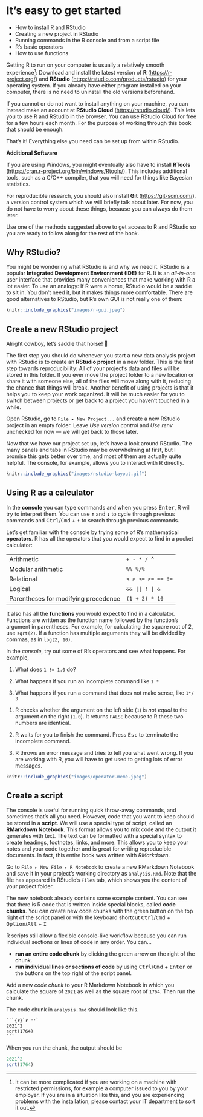 # It's easy to get started

::: {.goals}
-   How to install R and RStudio
-   Creating a new project in RStudio
-   Running commands in the R console and from a script file
-   R's basic operators
-   How to use functions
:::

Getting R to run on your computer is usually a relatively smooth
experience[^easy-start-1]: Download and install the latest version of **R**
([https://r-project.org/](https://www.r-project.org/)) and **RStudio**
([https://rstudio.com/products/rstudio](https://www.rstudio.com/products/rstudio/)) for
your operating system. If you already have either program installed on your computer,
there is no need to uninstall the old versions beforehand.

[^easy-start-1]: It can be more complicated if you are working on a machine with restricted
    permissions, for example a computer issued to you by your employer. If you are in a
    situation like this, and you are experiencing problems with the installation, please
    contact your IT department to sort it out.

If you cannot or do not want to install anything on your machine, you can instead make an
account at **RStudio Cloud** (<https://rstudio.cloud/>). This lets you to use R and
RStudio in the browser. You can use RStudio Cloud for free for a few hours each month. For
the purpose of working through this book that should be enough.

That's it! Everything else you need can be set up from within RStudio.

::: {.more}
**Additional Software**

If you are using Windows, you might eventually also have to install **RTools**
(<https://cran.r-project.org/bin/windows/Rtools/>). This includes additional tools, such
as a C/C++ compiler, that you will need for things like Bayesian statistics.

For reproducible research, you should also install **Git** (<https://git-scm.com/>), a
version control system which we will briefly talk about later. For now, you do not have to
worry about these things, because you can always do them later.
:::

::: {.exercise .required}
Use one of the methods suggested above to get access to R and RStudio so you are ready to
follow along for the rest of the book.
:::

## Why RStudio?

You might be wondering what RStudio is and why we need it. RStudio is a popular
**Integrated Development Environment (IDE)** for R. It is an *all-in-one* user interface
that provides many conveniences that make working with R a lot easier. To use an analogy:
If R were a horse, RStudio would be a saddle to sit in. You don't need it, but it makes
things more comfortable. There are good alternatives to RStudio, but R's own GUI is not
really one of them:

```r
knitr::include_graphics("images/r-gui.jpeg")
```

## Create a new RStudio project

Alright cowboy, let's saddle that horse! 🤠

The first step you should do whenever you start a
new data analysis project with RStudio is to create an **RStudio project** in a new folder. 
This is the first step towards reproducibility: All of your project's data and files will 
be stored in this folder. If you ever move the project folder to a new location or share 
it with someone else, all of the files will move along with it, reducing the chance that 
things will break. Another benefit of using projects is that it helps you to keep your work 
organized. It will be much easier for you to switch between projects or get back to a project 
you haven't touched in a while.

::: {.exercise}
Open RStudio, go to `File ▸ New Project...` and create a new RStudio project in an empty
folder. Leave *Use version control* and *Use renv* unchecked for now --- we will get back
to those later.
:::

Now that we have our project set up, let's have a look around RStudio. The many panels and
tabs in RStudio may be overwhelming at first, but I promise this gets better over time,
and most of them are actually quite helpful. The console, for example, allows you to
interact with R directly.

```r
knitr::include_graphics("images/rstudio-layout.gif")
```

## Using R as a calculator

In the **console** you can type commands and when you press <kbd>Enter</kbd>, R will try
to interpret them. You can use <kbd>↑</kbd> and <kbd>↓</kbd> to cycle through previous
commands and <kbd>Ctrl</kbd>/<kbd>Cmd</kbd> + <kbd>↑</kbd> to search through previous
commands.

Let's get familiar with the console by trying some of R's mathematical **operators**. R
has all the operators that you would expect to find in a pocket calculator:

|                                      |                   |
|--------------------------------------|-------------------|
| Arithmetic                           | `+ - * / ^`       |
| Modular arithmetic                   | `%% %/%`          |
| Relational                           | `< > <= >= == !=` |
| Logical                              | `&& || ! | &`     |
| Parentheses for modifying precedence | `(1 + 2) * 10`    |

It also has all the **functions** you would expect to find in a calculator. Functions are
written as the function name followed by the function's argument in parentheses. For
example, for calculating the square root of 2, use `sqrt(2)`. If a function has multiple
arguments they will be divided by commas, as in `log(2, 10)`. 

::: {.exercise}
In the *console*, try out some of R's operators and see what happens. For example,

1.  What does `1 != 1.0` do?

2.  What happens if you run an incomplete command like `1 *`

3.  What happens if you run a command that does not make sense, like `1*/ 3`

::: {.answer}
1.  R checks whether the argument on the left side (`1`) is *not equal* to the argument on
    the right (`1.0`). It returns `FALSE` because to R these two numbers are identical.

2.  R waits for you to finish the command. Press <kbd>Esc</kbd> to terminate the
    incomplete command.

3.  R throws an error message and tries to tell you what went wrong. If you are working
    with R, you will have to get used to getting lots of error messages.
:::
:::

```r
knitr::include_graphics("images/operator-meme.jpeg")
```

## Create a script

The console is useful for running quick throw-away commands, and sometimes that's all you
need. However, code that you want to keep should be stored in a **script**. We will use a
special type of script, called an **RMarkdown Notebook**. This format allows you to mix
code and the output it generates with text. The text can be formatted with a special
syntax to create headings, footnotes, links, and more. This allows you to keep your notes
and your code together and is great for writing reproducible documents. In fact, this
entire book was written with *RMarkdown*.

::: {.exercise}
Go to `File ▸ New File ▸ R Notebook` to create a new RMarkdown Notebook and save it in
your project's working directory as `analysis.Rmd`. Note that the file has appeared in
RStudio's `Files` tab, which shows you the content of your project folder.
:::

The new notebook already contains some example content. You can see that there is R code
that is written inside special blocks, called **code chunks**. You can create new code
chunks with the green button on the top right of the script panel or with the keyboard
shortcut <kbd>Ctrl</kbd>/<kbd>Cmd</kbd> + <kbd>Option</kbd>/<kbd>Alt</kbd> + <kbd>I</kbd>

R scripts still allow a flexible console-like workflow because you can run individual
sections or lines of code in any order. You can...

-   **run an entire code chunk** by clicking the green arrow on the right of the chunk.
-   **run individual lines or sections of code** by using <kbd>Ctrl</kbd>/<kbd>Cmd</kbd> +
    <kbd>Enter</kbd> or the buttons on the top right of the script panel.

::: {.exercise}
Add a new *code chunk* to your R Markdown Notebook in which you calculate the square of
`2021` as well as the square root of `1764`. Then run the chunk.

::: {.answer}
The code chunk in `analysis.Rmd` should look like this.

    ```{r}`r ''`
    2021^2
    sqrt(1764)
    ```

When you run the chunk, the output should be

```r
2021^2
sqrt(1764)
```
:::
:::

